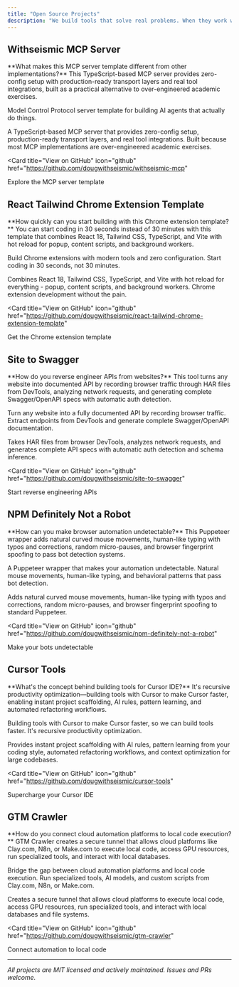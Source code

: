 ```yaml
---
title: "Open Source Projects"
description: "We build tools that solve real problems. When they work well, we open source them. Here's what we've released to help other developers ship faster."
---
```


<script type="application/ld+json">
{`{
  "@context": "https://schema.org",
  "@type": "CollectionPage",
  "name": "WithSeismic Open Source Projects",
  "description": "Open source tools and templates for developers",
  "url": "https://docs.withseismic.com/articles/open-source-projects",
  "publisher": {
    "@type": "Organization",
    "name": "WithSeismic"
  },
  "mainEntity": {
    "@type": "ItemList",
    "itemListElement": [
      {
        "@type": "SoftwareSourceCode",
        "name": "Withseismic MCP Server",
        "description": "TypeScript MCP server template for building AI agents",
        "codeRepository": "https://github.com/dougwithseismic/withseismic-mcp",
        "programmingLanguage": "TypeScript"
      },
      {
        "@type": "SoftwareSourceCode",
        "name": "React Tailwind Chrome Extension Template",
        "description": "Modern Chrome extension development template",
        "codeRepository": "https://github.com/dougwithseismic/react-tailwind-chrome-extension-template",
        "programmingLanguage": "TypeScript"
      }
    ]
  }
}`}
</script>

## Withseismic MCP Server

<Info>
**What makes this MCP server template different from other implementations?**
This TypeScript-based MCP server provides zero-config setup with production-ready transport layers and real tool integrations, built as a practical alternative to over-engineered academic exercises.
</Info>

Model Control Protocol server template for building AI agents that actually do things.

A TypeScript-based MCP server that provides zero-config setup, production-ready transport layers, and real tool integrations. Built because most MCP implementations are over-engineered academic exercises.

<Card
  title="View on GitHub"
  icon="github"
  href="https://github.com/dougwithseismic/withseismic-mcp"
>
  Explore the MCP server template
</Card>

## React Tailwind Chrome Extension Template

<Info>
**How quickly can you start building with this Chrome extension template?**
You can start coding in 30 seconds instead of 30 minutes with this template that combines React 18, Tailwind CSS, TypeScript, and Vite with hot reload for popup, content scripts, and background workers.
</Info>

Build Chrome extensions with modern tools and zero configuration. Start coding in 30 seconds, not 30 minutes.

Combines React 18, Tailwind CSS, TypeScript, and Vite with hot reload for everything - popup, content scripts, and background workers. Chrome extension development without the pain.

<Card
  title="View on GitHub"
  icon="github"
  href="https://github.com/dougwithseismic/react-tailwind-chrome-extension-template"
>
  Get the Chrome extension template
</Card>

## Site to Swagger

<Info>
**How do you reverse engineer APIs from websites?**
This tool turns any website into documented API by recording browser traffic through HAR files from DevTools, analyzing network requests, and generating complete Swagger/OpenAPI specs with automatic auth detection.
</Info>

Turn any website into a fully documented API by recording browser traffic. Extract endpoints from DevTools and generate complete Swagger/OpenAPI documentation.

Takes HAR files from browser DevTools, analyzes network requests, and generates complete API specs with automatic auth detection and schema inference.

<Card
  title="View on GitHub"
  icon="github"
  href="https://github.com/dougwithseismic/site-to-swagger"
>
  Start reverse engineering APIs
</Card>

## NPM Definitely Not a Robot

<Info>
**How can you make browser automation undetectable?**
This Puppeteer wrapper adds natural curved mouse movements, human-like typing with typos and corrections, random micro-pauses, and browser fingerprint spoofing to pass bot detection systems.
</Info>

A Puppeteer wrapper that makes your automation undetectable. Natural mouse movements, human-like typing, and behavioral patterns that pass bot detection.

Adds natural curved mouse movements, human-like typing with typos and corrections, random micro-pauses, and browser fingerprint spoofing to standard Puppeteer.

<Card
  title="View on GitHub"
  icon="github"
  href="https://github.com/dougwithseismic/npm-definitely-not-a-robot"
>
  Make your bots undetectable
</Card>

## Cursor Tools

<Info>
**What's the concept behind building tools for Cursor IDE?**
It's recursive productivity optimization—building tools with Cursor to make Cursor faster, enabling instant project scaffolding, AI rules, pattern learning, and automated refactoring workflows.
</Info>

Building tools with Cursor to make Cursor faster, so we can build tools faster. It's recursive productivity optimization.

Provides instant project scaffolding with AI rules, pattern learning from your coding style, automated refactoring workflows, and context optimization for large codebases.

<Card
  title="View on GitHub"
  icon="github"
  href="https://github.com/dougwithseismic/cursor-tools"
>
  Supercharge your Cursor IDE
</Card>

## GTM Crawler

<Info>
**How do you connect cloud automation platforms to local code execution?**
GTM Crawler creates a secure tunnel that allows cloud platforms like Clay.com, N8n, or Make.com to execute local code, access GPU resources, run specialized tools, and interact with local databases.
</Info>

Bridge the gap between cloud automation platforms and local code execution. Run specialized tools, AI models, and custom scripts from Clay.com, N8n, or Make.com.

Creates a secure tunnel that allows cloud platforms to execute local code, access GPU resources, run specialized tools, and interact with local databases and file systems.

<Card
  title="View on GitHub"
  icon="github"
  href="https://github.com/dougwithseismic/gtm-crawler"
>
  Connect automation to local code
</Card>

---

_All projects are MIT licensed and actively maintained. Issues and PRs welcome._
